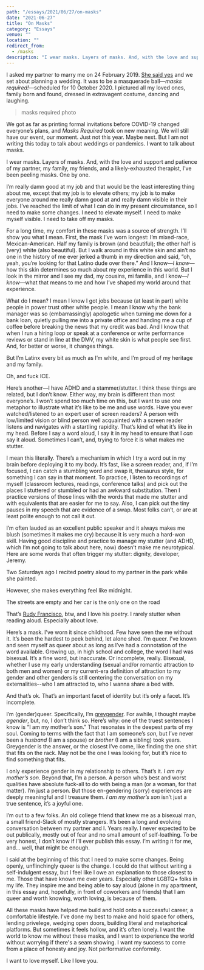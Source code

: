 ```yaml
---
path: "/essays/2021/06/27/on-masks"
date: "2021-06-27"
title: "On Masks"
category: "Essays"
venue: ""
location: ""
redirect_from:
  - /masks
description: "I wear masks. Layers of masks. And, with the love and support and patience of my partner, my family, my friends, and a likely-exhausted therapist, I’ve been peeling masks"
---
```


I asked my partner to marry me on 24 February 2019. [She said yes](https://twitter.com/_jnf/status/1099792115306061824) and we set about planning a wedding. It was to be a masquerade ball&mdash;_masks required!_&mdash;scheduled for 10 October 2020. I pictured all my loved ones, family born and found, dressed in extravagent costume, dancing and laughing.

> masks required photo

We got as far as printing formal invitations before COVID-19 changed everyone’s plans, and _Masks Required_ took on new meaning. We will still have our event, our moment. Just not this year. Maybe next. But I am not writing this today to talk about weddings or pandemics. I want to talk about masks.

I wear masks. Layers of masks. And, with the love and support and patience of my partner, my family, my friends, and a likely-exhausted therapist, I’ve been peeling masks. One by one.

I’m really damn good at my job and that would be the least interesting thing about me, except that my job is to elevate others; my job is to make everyone around me really damn good at and really damn visible in their jobs. I’ve reached the limit of what I can do in my present circumstance, so I need to make some changes. I need to elevate myself. I need to make myself visible. I need to take off my masks.

For a long time, my comfort in these masks was a source of strength. I’ll show you what I mean. First, the mask I’ve worn longest: I’m mixed-race, Mexican-American. Half my family is brown (and beautiful); the other half is (very) white (also beautiful). But I walk around in this white skin and ain’t no one in the history of me ever jerked a thumb in my direction and said, “oh, yeah, you’re looking for that Latino dude over there.” And I know&mdash;_I know_&mdash;how this skin determines so much about my experience in this world. But I look in the mirror and I see my dad, my cousins, mi familia, and I know&mdash;_I know_&mdash;what that means to me and how I’ve shaped my world around that experience.

What do I mean? I mean I know I got jobs because (at least in part) white people in power trust other white people. I mean I know why the bank manager was so (embarrassingly) apologetic when turning me down for a bank loan, quietly pulling me into a private office and handing me a cup of coffee before breaking the news that my credit was bad. And I know that when I run a hiring loop or speak at a conference or write performance reviews or stand in line at the DMV, my white skin is what people see first. And, for better or worse, it changes things.

But I’m Latinx every bit as much as I’m white, and I’m proud of my heritage and my family.

Oh, and fuck ICE.

Here’s another&mdash;I have ADHD and a stammer/stutter. I think these things are related, but I don’t know. Either way, my brain is different than most everyone’s. I won’t spend too much time on this, but I want to use one metaphor to illustrate what it’s like to be me and use words. Have you ever watched/listened to an expert user of screen readers? A person with low/limited vision or blind person well acquainted with a screen reader listens and navigates with a startling rapidity. That’s kind of what it’s like in my head. Before I say a word aloud, I say it in my head to ensure that I _can_ say it aloud. Sometimes I can’t, and, trying to force it is what makes me stutter.

I mean this literally. There’s a mechanism in which I try a word out in my brain before deploying it to my body. It’s fast, like a screen reader, and, if I’m focused, I can catch a stumbling word and swap it, thesaurus style, for something I can say in that moment. To practice, I listen to recordings of myself (classroom lectures, readings, conference talks) and pick out the places I stuttered or stumbled or had an awkward substitution. Then I practice versions of those lines with the words that made me stutter and with equivalents that are easier for me to say. Also, I can pick out the tiny pauses in my speech that are evidence of a swap. Most folks can’t, or are at least polite enough to not call it out.

I’m often lauded as an excellent public speaker and it always makes me blush (sometimes it makes me cry) because it is very much a hard-won skill. Having good discipline and practice to manage my stutter (and ADHD, which I’m not going to talk about here, now) doesn’t make me neurotypical. Here are some words that often trigger my stutter: dignity, developer, Jeremy.

Two Saturdays ago I recited poetry aloud to my partner in the park while she painted. 

>
  However, she makes everything
  feel like midnight.
>
  The streets are empty and her car
  is the only one on the road

That’s [Rudy Francisco](https://www.iamrudyfrancisco.com/), btw, and I love his poetry. I rarely stutter when reading aloud. Especially about love.

Here’s a mask. I’ve worn it since childhood. Few have seen the me without it. It’s been the hardest to peek behind, let alone shed. I’m queer. I’ve known and seen myself as queer about as long as I’ve had a connotation of the word available. Growing up, in high school and college, the word I had was bisexual. It’s a fine word, but inaccurate. Or incomplete, really. Bisexual, whether I use my early understanding (sexual and/or romantic attraction to both men and women) or my current-era definition of attraction to my gender and other genders is still centering the conversation on my externalities--who I am attracted to, who I wanna share a bed with.

And that’s ok. That’s an important facet of identity but it’s only a facet. It’s incomplete.

I’m (gender)queer. Specifically, I’m [greygender](https://lgbta.wikia.org/wiki/Greygender). For awhile, I thought maybe _agender_, but, no, I don’t think so. Here’s why: one of the truest sentences I know is “I am my mother’s son.” That resonates in the deepest parts of my soul. Coming to terms with the fact that I am someone’s _son_, but I’ve never been a _husband_ (I am a spouse) or _brother_ (I am a sibling) took years. Greygender is the answer, or the closest I’ve come, like finding the one shirt that fits on the rack. May not be the one I was looking for, but it’s nice to find something that fits.

I only experience gender in my relationship to others. That’s it. _I am my mother’s son._ Beyond that, I’m a person. A person who’s best and worst qualities have absolute fuck-all to do with being a man (or a woman, for that matter). I’m just a person. But those en-gendering (sorry) experiences are deeply meaningful and I treasure them. _I am my mother’s son_ isn’t just a true sentence, it’s a joyful one.

I’m out to a few folks. An old college friend that knew me as a bisexual man, a small friend-Slack of mostly strangers. It’s been a long and evolving conversation between my partner and I. Years really. I never expected to be out publically, mostly out of fear and no small amount of self-loathing. To be very honest, I don’t know if I’ll ever publish this essay. I’m writing it for me, and... well, that might be enough.

I said at the beginning of this that I need to make some changes. Being openly, unflinchingly queer is the change. I could do that without writing a self-indulgent essay, but I feel like I owe an explanation to those closest to me. Those that have known me over years. Especially other LGBTQ+ folks in my life. They inspire me and being able to say aloud (alone in my apartment, in this essay and, hopefully, in front of coworkers and friends) that I am queer and worth knowing, worth loving, is because of them.

All these masks have helped me build and hold onto a successful career, a comfortable lifestyle. I’ve done my best to make and hold space for others, lending privelege, wedging open doors, building literal and metaphorical platforms. But sometimes it feels hollow, and it’s often lonely. I want the world to know me without these masks, and I want to experience the world without worrying if there's a seam showing. I want my success to come from a place of honesty and joy. Not performative conformity.

I want to love myself. Like I love you.
